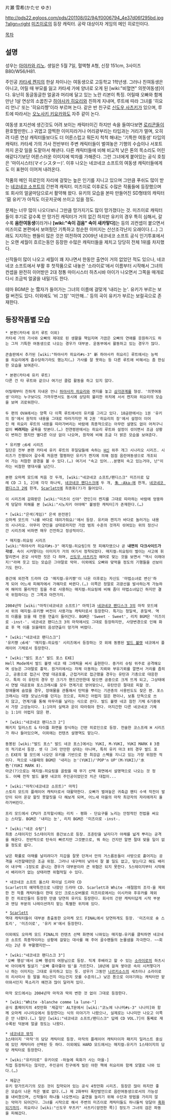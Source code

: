 片瀬 雪希(かたせ ゆき)

http://pds22.egloos.com/pds/201108/02/94/f0006794_4e37d06f295bd.jpg?align=right [[미즈이로]]의 등장 캐릭터.
공략 대상이자 게임의 메인 히로인이다.


[[목차]]



== 설명 ==
성우는 [[아야카와 리노]]. 생일은 5월 7일, 혈액형 A형, 신장 151cm, 3사이즈 B80/W56/H81.

주인공 [[카타세 켄지]]의 한살 차이나는 여동생으로 고등학교 1학년생. 그러나 친여동생은 아니고, 어릴 때 부모를 잃고 카타세 가에 양녀로 오게 된 [wiki:"비혈연" 의붓여동생]이다. 유난히 동글동글한 얼굴과 머리에 달고 있는 노란 리본이 특징. 어릴때 오빠와 함께 만난 1살 연상의 소꿉친구 [[하야사카 히요리]]와 친하게 지내며, 루트에 따라 그녀를 '히요리 언니' 또는 '히요리쨩'이라 부르며 논다. 같은 반 친구로 [[신도우 사츠키]]가 있으며, 루트에 따라서는 [[오노사키 키요카]]와도 자주 같이 논다.

여동생 포지션에 생긴것도 어려 보이는 캐릭터이긴 하지만 속을 들여다보면 [[로리콘]]들이 환호할만한(…) 귀엽고 깜찍한 이미지라거나 어리광부리는 타입과는 거리가 멀며, 오히려 다른 연상 캐릭터들보다도 더 어른스럽고 뭐든지 척척 해내는 '기특한 여동생' 타입의 캐릭터. 카타세 가의 가사 전반부터 주변 캐릭터들이 벌여놓은 기행의 수습이나 서포트까지 온갖 일을 도맡아서 해낸다. 다른 캐릭터들에 비해 비교적 낮은 톤의 목소리도 어린애같다기보단 어른스러운 이미지에 박차를 가해준다. 그런 그녀에게 붙어있는 공식 호칭은 '마이시스터(マイシスター)'. 이후 나오는 네코네코 소프트의 여동생 캐릭터들에게도 이 표현이 이어져 내려온다.

작품의 메인 히로인의 자리에 걸맞는 높은 인기를 지니고 있으며 그만큼 푸쉬도 많이 받는 [[네코네코 소프트]]의 간판격 캐릭터. 미즈이로 이후로도 수많은 작품들에 등장했으며 또 회사의 얼굴마담으로서 활약해 왔다. 유키의 모습을 본따 만들어진 SD형태의 캐릭터 '惡 유키'가 아직도 이곳저곳에 쓰이고 있을 정도.

문제는 너무 많이 나오다보니 그만큼 망가지기도 많이 망가졌다는 것. 미즈이로 캐릭터들이 후기로 갈수록 안 망가진 캐릭터가 거의 없긴 하지만 유키의 경우 특히 심해서, 갈수록 '''음란여동생'''이라거나 '''[wiki:"속이 검음" 속이 새카맣다]'''는 등의 괴컨셉이 붙으면서 미즈이로 본편에서 보여줬던 기특하고 청순한 이미지는 산산조각난지 오래이다.(…) 그래도 지지하는 팬들이 많은 것은 여전하여 2009년 네코네코 소프트 공식 인기투표에서는 오랜 세월이 흐르는동안 등장한 수많은 캐릭터들을 제치고 당당히 전체 1위를 차지했다.

신작들이 많이 나오고 세월이 꽤 지나면서 한동안 출연이 거의 없었던 적도 있으나, 네코네코 소프트에서 부활 후 첫작품으로 내놓은 '소라이로'에서 이름부터 시작해서 그녀의 컨셉을 완전히 이어받은 2대 정통 마이시스터 하츠시바 아이가 나오면서 그쪽을 매개로 다시 조금씩 얼굴을 내밀기도 한다.

테마 BGM은 눈 雪자가 들어가는 그녀의 이름에 걸맞게 '내리는 눈'. 유키가 부르는 보컬 버전도 있다. 이외에도 '비 그침' '미안해...' 등의 곡이 유키가 부르는 보컬곡으로 존재한다.

== 등장작품별 모습 ==
 * 본편(카타세 유키 루트 이외)
 카타세 가의 가사와 오빠의 제대로 된 생활을 책임지며 가끔은 오빠의 연애를 응원하기도 하는 그저 기특한 여동생으로 나오는 경우가 대부분. 운동부에서 활동하고 있는 경우가 많다.
 
 콘솔판에서 추가된 [wiki:"하야사카 히요리#s-3" 新 하야사카 히요리] 루트에서는 능력을 히요리에게 흡수당하기라도 했는지(…) 가사를 잘 못하는 등 다른 루트에 비해서는 좀 한심한 모습을 보여준다.

 * 본편(카타세 유키 루트)
 다른 건 타 루트와 같으나 여기선 클럽 활동을 하고 있지 않다.
 
 어릴때부터 친하게 지내온 언니 [[하야사카 히요리]]와 켄지를 놓고 [[삼각관계]]를 형성. '의붓여동생'이라는 누구보다도 가까우면서도 동시에 상당히 불리한 위치에 서서 켄지와 히요리의 모습을 보며 괴로워한다.
 
 두 편의 OVA에서는 양쪽 다 이쪽 루트에서의 유키를 그리고 있다. 18금판에서는 1권 '유키의 장'에서 원작의 내용을 그대로 따라가지만 제 2권 '히요리의 장'에서 설정이 이어진 채 히요리 루트의 내용을 따라가버리는 바람에 최종적으로는 아무런 설명도 없이 어처구니없이 '''버려지는''' 굴욕을 맛본다.(…) 전연령판에서는 히요리 루트와 설정이 섞이면서 조금 상황이 변하긴 했지만 별다른 이상 없이 나오며, 원작에 비해 조금 더 밝은 모습을 보여준다.

 * 유키쨩 ○6세 시리즈
 일단은 전부 본편 카타세 유키 루트의 후일담들에 속하는 [[H신]] 위주 개그 시나리오 시리즈. 시리즈가 진행되어 갈수록 처음엔 멀쩡하던 유키가 켄지에 의해 점점 음란여동생으로 개조되어 가는 처참한 광경을 볼 수 있다.(…) 여기서 "속고 있어...분명히 속고 있는거야, 난"이라는 비참한 명대사를 남긴다.
 
 본편 오마케 모드에 처음 것 두개, [wiki:"네코네코 소프트/팬디스크" 미즈이로 답례 CD 그 1, 2]에 각각 하나씩, [[네코네코 팬디스크]]에 두 개, [[朱 -Aka-]]에 한개, [[네코네코 팬디스크 2]]에 한개, [[Scarlett]]에 최종화(?)가 들어있다.
 
 이 시리즈에 감화받은 [wiki:"미츠이 신야" 연인]이 켄지를 그대로 따라하는 바람에 엉뚱하게 덩달아 피해를 본 [wiki:"시노자키 아야메" 불쌍한 캐릭터]가 존재한다.(…)

 * [wiki:"은색(게임)" 은색 완전판]
 오마케 모드의 '나를 바다로 데려가줘요♪'에서 등장. 유키와 켄지가 바다로 놀러가는 내용의 시나리오. 아무리 연인을 상대로라지만 가끔 범죄 수준의 것까지 섞여있는 위의 정신나간 시리즈에 비하면 매우 건전하고 정상적이다.

 * 매지컬☆히요링 시리즈
 [wiki:"하야사카 히요리#s-3" 매지컬☆히요링]의 첫 피해자였으나 곧 '''내면의 다크사이드가 각성'''. 속이 시커멓다는 이미지가 거의 여기서 정착되었다. 매지컬☆히요링이 벌이는 사고에 휘말리면서 온갖 사악한 짓은 다 하며, [[신도우 사츠키]]가 해머로 맞는 것을 보면서 "역시 이래야지!"라며 웃고 있는 모습은 그야말로 악마. 이외에도 오빠와 맞먹을 정도의 기행들을 선보이기도 한다.
 
 중간에 외전격 드라마 CD '매지컬☆유키쨩'이 나온 이후로는 자신도 '마법소녀로 변신'하게 되어 어느새 피해자에서 가해자로 바뀐다.(…) 이쪽은 정말로 괴광선을 발사하는게 가능하여 해머의 물리적인 힘을 주로 사용하는 매지컬☆히요링에 비해 좀더 마법소녀답긴 하지만 결국 위험하다는 건 그쪽과 마찬가지.
 
 2004년작 [wiki:"마작(네코네코 소프트)" 마작]과 [[네코네코 팬디스크 3]]의 마작 모드에서 위의 매지컬☆유키쨩 버전이 사용가능 캐릭터로서 등장한다. 특기는 청일색, 혼일색. 역의 이름을 읽을 때 전용 연출이 들어간다. BGM은 'Sweet · Sweet', 리치 BGM은 '미즈이로 -inst-'. 네코네코 팬디스크 3의 마작에서도 그대로 등장하지만, 사양변경으로 인해 화료 후 역 이름 읽을때의 음성연출이 망가져 버렸다.

 * [wiki:"네코네코 팬디스크"]
 '유키쨩 ○6세' '매지컬☆히요링' 시리즈에서 등장하는 것 외에 동봉된 [[발드 뷸렛]] 네코에서 플레이어 기체로서 등장한다.

 * [wiki:"발드 포스" 발드 포스 EXE]
 Hell Mode에서 발드 뷸렛 네코 때 그래픽을 써서 출현한다. 중거리 슈팅 위주로 공격해오며 성능은 그야말로 흉악. 원거리에서는 자체 이동하는 지뢰와 부유기뢰를 깔면서 거리를 좁히고, 공중으로 접근시 연발 대공포를, 근접거리로 접근했을 경우는 유탄과 기총으로 대응한다. 특히 이 유탄의 경우 탄 크기가 핸드건만한데 맞으면 공중으로 크게 뜨게 되고, 그상태에서 연발 대공포와 포스크래시를 모두 연계기로 얻어맞으니, 유탄만은 절대로 피할 것.
 장애물에 숨었을 경우, 장애물을 관통해서 탄막을 뿌리는 기관총의 사용빈도도 잦은 편. 포스크래시는 대형 모닝스타를 던지는 것으로, 피하긴 어렵지 않은 편이나, 보통 단독으로 쓰지 않고, 연계기를 통해 마무리를 날리는 식으로 쓴다. 발드 뷸렛 네코 참전 기체 6기중에서 가장 고성능이다. 1:1마저 실력과 운이 따라줘야 한다. 어지간한 다른 네코네코 기체는 1:1이 어렵지 않은 편.

 * [wiki:"네코네코 팬디스크 2"]
 패키지 일러스트 & 타이틀 화면을 장식하는 간판 히로인으로 등장. 전술한 코스프레 H 시리즈가 하나 들어있으며, 이외에는 컨텐츠 설명역도 맡는다.
 
 동봉된 [wiki:"발드 포스" 발드 네코 포스]에서는 YUKI, M☆YUKI, YUKI MARK Ⅱ 3종의 적기로서 등장. 셋 다 그리 만만한 상대는 아니며, 특히 유키 마크 Ⅱ의 경우 발드 포스 EXE의 헬 모드에 나오던 유키를 기반으로 한 최강급 스펙을 지니고 있는 가장 위험한 적이다. 적으로 나올때의 BGM은 '내리는 눈'(YUKI)/'POP'n UP'(M☆YUKI)/'水色'(YUKI MARK Ⅱ).
 아군(?)으로는 매지컬☆히요링을 골랐을 때 무기 선택 화면에서 설명역으로 나오는 것 정도. 어째 전작 발드 뷸렛 네코의 주인공이었던것 치곤 대접이...

 * [wiki:"마작(네코네코 소프트)" 마작]
 스토리 모드의 플레이어 캐릭터로서 대활약한다. 오빠가 벌여놓은 귀축급 팬티 수색 작전이 발단이 되어 온갖 할짓 못할짓을 다 해보게 되며, 어느새 마을의 마작 최강자의 자리에까지 올라가버린다. 
 
 프리 모드에서 CPU가 조작할시에는 리치 - 평화 - 단요구를 노리는 안정적인 전법을 써오는 스타일. BGM은 '내리는 눈', 리치 BGM은 '미즈이로 -inst-.

 * [wiki:"네코 슈팅"]
 최종 스테이지인 5스테이지의 중간보스로 등장. 조준탄을 날리다가 야채를 넓게 뿌리는 공격을 해온다. 전반적으로 탄속이 빠르지만 그것뿐으로, 뭐 하는 건지만 알면 절대 맞을 일이 없을 정도로 쉽다.
 
 낮은 확률로 야채를 날리려다가 지갑을 잘못 던져서 안의 거스름돈들이 사방으로 흩어지는 공격을 시전할때만은 조금 위험. 그러나 내구력이 낮아서 잘 볼 일도 없고, 맞는다고 해도 배리어 내구력 -1정도로 끝나는 경우가 대부분이라 큰 위협은 되지 못한다. 5스테이지부터 시작해서 배리어가 없는 상태라면 위협적일 수 있다.

 * 네코네코 소프트 올스타 파이널 드라마 CD
 Scarlett의 예약특전으로 나왔던 드라마 CD. Scarlett과 White -애절함의 조각-을 제외한 전 작품 캐릭터들이 한데 모인 크로스오버물로 미즈이로에서는 이시카와 후유카를 제외한 전 히로인들이 등장한 만큼 당연히 유키도 등장한다. 회사의 간판 캐릭터답게 시작 부분과 엔딩 부분의 나레이션까지 맡는 특별한 위치에 있다.

 * [[Scarlett]]
 역대 캐릭터들이 대부분 총출동한 오마케 모드 FINAL에서 당연하게도 등장. '미즈이로 숏 스토리', '미즈이로', '유키 H'에서 등장한다.
 
 이외에도 오마케 모드 FINAL의 컨텐츠 선택 화면에 나와있는 매지컬☆유키를 클릭하면 네코네코 소프트 최종작이라는 상황에 걸맞는 대사를 해 주어 골수팬들의 눈물샘을 자극한다. ~~회사는 2년 후 부활했지만~~

 * [wiki:"네코네코 팬디스크 3"]
 '오빠 행성'에서 오빠 행성의 여왕님으로 등장. 직계 후배라고 할 수 있는 [[소라이로]]의 하츠시바 아이에게 필살기 '오빠 좋아좋아 빔'을 가르친다. 10년에 걸쳐 쌓아온 속이 시커멓다거나 하는 이미지는 그대로 유지하고 있는 듯. 성우가 그동안 [[나르키소스]]의 세츠미나 소라이로의 리사미사 등 말을 하는건지 마는건지 모를 수준의(…) 낮은 톤으로 이야기하는 캐릭터만 맡아와서인지 목소리가 예전과 많이 달라져 있다.
 
 마작 모드에서는 2004년작 마작과 딱히 변한 것 없이 그대로 등장한다.

 * [wiki:"White -blanche comme la lune-"]
 공식 홈페이지의 4컷만화 '제갈각' ALT문에서 [wiki:"코노에 나나미#s-3" 나나미]와 함께 오마케 시나리오에서 등장한다는 식의 이야기가 나왔으나, 실제로는 나나미만 나오고 이쪽은 안 나왔다.(…) 일단 [wiki:"네코네코 소프트/팬디스크" 답례 CD VOL.7]이 통째로 재수록된 덕분에 얼굴 정도는 나왔다.

 * [[네코네코 뮤직]]
 3스테이지 '마작'의 담당 캐릭터로 등장. 마작의 플레이어 캐릭터이자 패키지 일러스트 중심에 있던 캐릭터라 선택된 듯 하다. 이외에도 HARD 모드에서는 매지컬☆유키가 1스테이지의 담당 캐릭터로 등장한다.

 * [wiki:"유키이로" 유키이로 -하늘에 육화가 사는 마을-]
 직접 등장하지는 않지만, 주인공이 친구에게 빌린 야한 책에 히요리와 함께 모델로 나와 있다.(…)

 * 제갈근
 유키 망가뜨리기의 모든 것이 집약되어 있는 공식 4컷만화 시리즈. 등장은 많이 하지만 좋은 모습이 나온 적은 별로 없다.(…) 제 2화부터 폭탄발언으로 음란여동생으로서의 가능성을 내비쳤으며, 신작들이 하나둘 나오면서는 출연을 늘리기 위해 수단과 방법을 가리지 않는 악마가 되어간다. 그녀를 시작으로 해서 주변의 미즈이로 캐릭터들도 하나둘씩 덩달아 [[흑화]]되기까지. 히요리나 [wiki:"신도우 무츠키" 사츠키(얌전한 쪽)] 정도가 그녀의 검은 파동을 피해갔다.

